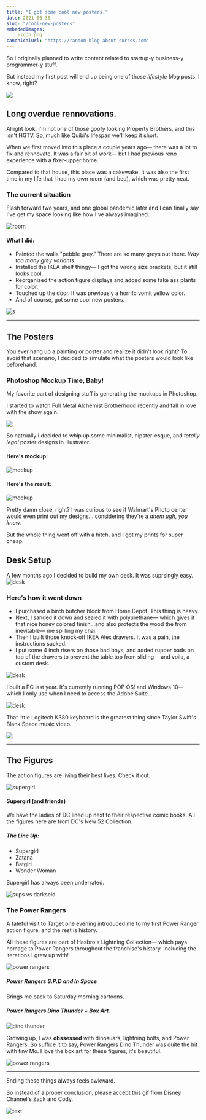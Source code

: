 ```yaml
---
title: "I got some cool new posters."
date: 2021-06-30
slug: "/cool-new-posters"
embededImages:
    -icon.png
canonicalUrl: "https://random-blog-about-curses.com"
---
```


So I originally planned to write content related to startup-y business-y programmer-y stuff.

But instead my first post will  end up being one of those *lifestyle blog* posts. I know, right? 

<!-- <img  src="https://i.imgur.com/JvllFAm.gif"/> -->
<img src="https://i.pinimg.com/originals/95/0e/34/950e349ccfbe33570b6d2671966cacc7.gif"/>


## Long overdue rennovations.
Alright look, I'm not one of those goofy looking Property Brothers, and this isn't HGTV. So, much like Quibi's lifespan we'll keep it short.

When we first moved into this place a couple years ago— there was a lot to fix and rennovate. It was a fair bit of work— but I had previous reno experience with a fixer-upper home.

Compared to that house, this place was a cakewake. It was also the first time in my life that I had my own room (and bed), which was pretty neat.


### The current situation
Flash forward two years, and one global pandemic later and I can finally say I've get my space looking like how I've always imagined. 

![room](./total.png)



#### What I did:
- Painted the walls "pebble grey." There are so many greys out there. *Way too many grey variants.*
- Installed the IKEA shelf thingy— I got the wrong size brackets, but it still looks cool.
- Reorganized the action figure displays and added some fake ass plants for color.
- Touched up the door. It was previously a horrifc vomit yellow color.
- And of course, got some cool new posters.

![s](./plant.png)

<hr/>


## The Posters
You ever hang up a painting or poster and realize it didn't look right?
To avoid that scenario, I decided to simulate what the posters would look like beforehand.

### Photoshop Mockup Time, Baby!
My favorite part of designing stuff is generating the mockups in Photoshop.

I started to watch Full Metal Alchemist Brotherhood recently and fall in love with the show again.

<img src="https://i.pinimg.com/originals/c4/f3/39/c4f339d236ff7a5555f10b15c46a6349.gif"/>

So natrually I decided to whip up some minimalist, hipster-esque, and *totally legal* poster designs in Illustrator.
#### Here's mockup:
![mockup](./mock.png)

#### Here's the result:
![mockup](./posters.jpeg)

Pretty damn close, right? I was curious to see if Walmart's Photo center would even print out my designs... considering they're a *ahem* *ugh, you know.*

But the whole thing went off with a hitch, and I got my prints for super cheap.

## Desk Setup
A few months ago I decided to build my own desk. It was suprsingly easy.
![desk](deskO.jpg)

### Here's how it went down
- I purchased a birch butcher block from Home Depot. This thing is heavy.
- Next, I sanded it down and sealed it with polyurethane— which gives it that nice honey colored finish...and also protects the wood the from inevitable— me spilling my chai.
- Then I built those knock-off IKEA Alex drawers. It was a pain, the instructions sucked.
- I put some 4 inch risers on those bad boys, and added rupper bads on top of the drawers to prevent the table top from sliding— and voila, a custom desk.

![desk](desk1.jpg)

I built a PC last year. It's currently running POP OS! and Windows 10— which I only use when I need to access the Adobe Suite... 


![desk](desk2.jpg)

That little Logitech K380 keyboard is the greatest thing since Taylor Swift's Blank Space music video.

<img  src="https://media1.giphy.com/media/WMINluEOFkvAs/giphy.gif?cid=790b76114a45d85327970d3b8128b04fc1619fb5d8ae1644&rid=giphy.gif&ct=g"/>


<hr/>

## The Figures
The action figures are living their best lives.
Check it out.

![supergirl](./supergirl.jpg)

#### Supergirl (and friends)
We have the ladies of DC lined up next to their respective comic books.
All the figures here are from DC's New 52 Collection.

##### The Line Up:
- Supergirl
- Zatana 
- Batgirl
- Wonder Woman

Supergirl has always been underrated.

![sups vs darkseid](https://data.whicdn.com/images/268575486/original.gif)

### The Power Rangers
A fateful visit to Target one evening introduced me to my first Power Ranger action figure, and the rest is history.

All these figures are part of Hasbro's Lightning Collection— which pays homage to Power Rangers throughout the franchise's history.
Including the iterations I grew up with!

![power rangers](./pr1.jpg)

##### Power Rangers S.P.D and In Space
Brings me back to Saturday morning cartoons.


##### Power Rangers Dino Thunder + Box Art.
![dino thunder](https://thumbs.gfycat.com/PrestigiousFinishedAsp-max-1mb.gif)

Growing up, I was **obssessed** with dinosuars, lightning bolts, and Power Rangers. So suffice it to say, Power Rangers Dino Thunder was quite the hit with tiny Mo.
I love the box art for these figures, it's beautiful.

![power rangers](./pr2.jpg)


<hr/>

Ending these things always feels awkward. 


So instead of a proper conclusion, please accept this gif from Disney Channel's Zack and Cody.


![text](https://i.pinimg.com/originals/ac/0d/b3/ac0db3da48a119203dba5d9cb722bbff.gif)
